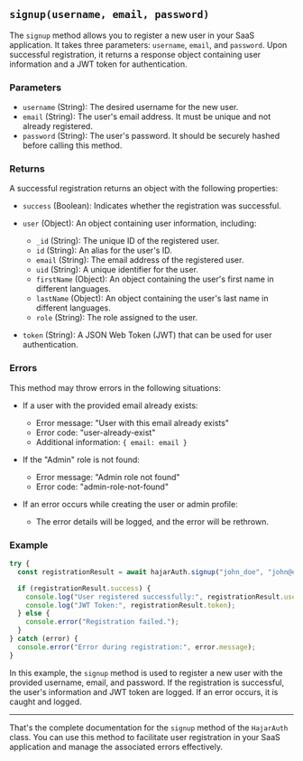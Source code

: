 
## `signup(username, email, password)`

The `signup` method allows you to register a new user in your SaaS application. It takes three parameters: `username`, `email`, and `password`. Upon successful registration, it returns a response object containing user information and a JWT token for authentication.

### Parameters

- `username` (String): The desired username for the new user.
- `email` (String): The user's email address. It must be unique and not already registered.
- `password` (String): The user's password. It should be securely hashed before calling this method.

### Returns

A successful registration returns an object with the following properties:

- `success` (Boolean): Indicates whether the registration was successful.
- `user` (Object): An object containing user information, including:
  - `_id` (String): The unique ID of the registered user.
  - `id` (String): An alias for the user's ID.
  - `email` (String): The email address of the registered user.
  - `uid` (String): A unique identifier for the user.
  - `firstName` (Object): An object containing the user's first name in different languages.
  - `lastName` (Object): An object containing the user's last name in different languages.
  - `role` (String): The role assigned to the user.

- `token` (String): A JSON Web Token (JWT) that can be used for user authentication.

### Errors

This method may throw errors in the following situations:

- If a user with the provided email already exists:
  - Error message: "User with this email already exists"
  - Error code: "user-already-exist"
  - Additional information: `{ email: email }`

- If the "Admin" role is not found:
  - Error message: "Admin role not found"
  - Error code: "admin-role-not-found"

- If an error occurs while creating the user or admin profile:
  - The error details will be logged, and the error will be rethrown.

### Example

```javascript
try {
  const registrationResult = await hajarAuth.signup("john_doe", "john@example.com", "securePassword");

  if (registrationResult.success) {
    console.log("User registered successfully:", registrationResult.user);
    console.log("JWT Token:", registrationResult.token);
  } else {
    console.error("Registration failed.");
  }
} catch (error) {
  console.error("Error during registration:", error.message);
}
```

In this example, the `signup` method is used to register a new user with the provided username, email, and password. If the registration is successful, the user's information and JWT token are logged. If an error occurs, it is caught and logged.

---

That's the complete documentation for the `signup` method of the `HajarAuth` class. You can use this method to facilitate user registration in your SaaS application and manage the associated errors effectively.